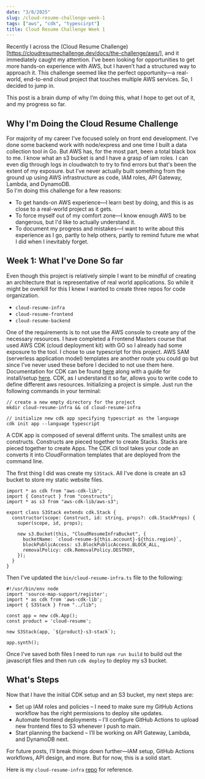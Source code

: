 ```yaml
---
date: "3/8/2025"
slug: /cloud-resume-challenge-week-1
tags: ["aws", "cdk", "typescirpt"]
title: Cloud Resume Challenge Week 1
--- 
```



Recently I across the (Cloud Resume Challenge)[https://cloudresumechallenge.dev/docs/the-challenge/aws/], and it immediately caught my attention. I’ve been looking for opportunities to get more hands-on experience with AWS, but I haven’t had a structured way to approach it. This challenge seemed like the perfect opportunity—a real-world, end-to-end cloud project that touches multiple AWS services. So, I decided to jump in.

This post is a brain dump of why I’m doing this, what I hope to get out of it, and my progress so far.

## Why I'm Doing the Cloud Resume Challenge

For majority of my career I've focused solely on front end development. I've done some backend work with node/express and one time I built a data collection tool in Go. But AWS has, for the most part, been a total black box to me. I know what an s3 bucket is and I have a grasp of iam roles. I can even dig through logs in cloudwatch to try to find errors but that's been the extent of my exposure. but I’ve never actually built something from the ground up using AWS infrastructure as code, IAM roles, API Gateway, Lambda, and DynamoDB.  
So I'm doing this challenge for a few reasons:
- To get hands-on AWS experience—I learn best by doing, and this is as close to a real-world project as it gets.
- To force myself out of my comfort zone—I know enough AWS to be dangerous, but I'd like to actually understand it.
- To document my progress and mistakes—I want to write about this experience as I go, partly to help others, partly to remind future me what I did when I inevitably forget.

## Week 1: What I've Done So far
Even though this project is relatively simple I want to be mindful of creating an architecture that is representative of real world applications. So while it might be overkill for this I knew I wanted to create three repos for code organization.
- `cloud-resume-infra`
- `cloud-resume-frontend`
- `cloud-resume-backend`

One of the requirements is to not use the AWS console to create any of the necessary resources. I have completed a Frontend Masters course that used AWS CDK (cloud deployment kit) with GO so I already had some exposure to the tool. I chose to use typescript for this project. AWS SAM (serverless application model) templates are another route you could go but since I've never used these before I decided to not use them here. Documentation for CDK can be found [here](https://docs.aws.amazon.com/cdk/v2/guide/home.html) along with a guide for install/setup [here](https://docs.aws.amazon.com/cdk/v2/guide/getting_started.html). 
CDK, as I understand it so far, allows you to write code to define different aws resources. Initializing a project is simple. Just run the following commands in your terminal:
```
// create a new empty directory for the project
mkdir cloud-resume-infra && cd cloud-resume-infra 

// initialize new cdk app specifying typescript as the language
cdk init app --language typescript
```
A CDK app is composed of several differnt units. The smallest units are constructs. Constructs are pieced together to create Stacks. Stacks are pieced together to create Apps. The CDK cli tool takes your code an converts it into CloudFormation templates that are deployed from the command line.

The first thing I did was create my `S3Stack`. All I've done is create an s3 bucket to store my static website files. 

```
import * as cdk from "aws-cdk-lib";
import { Construct } from "constructs";
import * as s3 from "aws-cdk-lib/aws-s3";

export class S3Stack extends cdk.Stack {
  constructor(scope: Construct, id: string, props?: cdk.StackProps) {
    super(scope, id, props);

    new s3.Bucket(this, "CloudResumeInfraBucket", {
      bucketName: `cloud-resume-${this.account}-${this.region}`,
      blockPublicAccess: s3.BlockPublicAccess.BLOCK_ALL,
      removalPolicy: cdk.RemovalPolicy.DESTROY,
    });
  }
}
```

Then I've updated the `bin/cloud-resume-infra.ts` file to the following:
```
#!/usr/bin/env node
import 'source-map-support/register';
import * as cdk from 'aws-cdk-lib';
import { S3Stack } from "../lib";

const app = new cdk.App();
const product = 'cloud-resume';

new S3Stack(app, `${product}-s3-stack`); 

app.synth();
```

Once I've saved both files I need to run `npm run build` to build out the javascript files and then run `cdk deploy` to deploy my s3 bucket.

## What's Steps

Now that I have the initial CDK setup and an S3 bucket, my next steps are:

- Set up IAM roles and policies – I need to make sure my GitHub Actions workflow has the right permissions to deploy site updates.
- Automate frontend deployments – I’ll configure GitHub Actions to upload new frontend files to S3 whenever I push to main.
- Start planning the backend – I’ll be working on API Gateway, Lambda, and DynamoDB next.

For future posts, I’ll break things down further—IAM setup, GitHub Actions workflows, API design, and more. But for now, this is a solid start.

Here is my `cloud-resume-infra` [repo](https://github.com/asasmith/cloud-resume-infra) for reference.